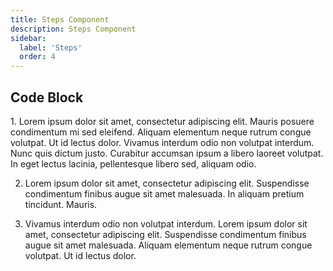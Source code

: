 ```yaml
---
title: Steps Component
description: Steps Component
sidebar:
  label: 'Steps'
  order: 4
---
```



## Code Block
<Steps>
1. Lorem ipsum dolor sit amet, consectetur adipiscing elit. Mauris posuere condimentum mi sed eleifend. Aliquam elementum neque rutrum congue volutpat. Ut id lectus dolor. Vivamus interdum odio non volutpat interdum. Nunc quis dictum justo. Curabitur accumsan ipsum a libero laoreet volutpat. In eget lectus lacinia, pellentesque libero sed, aliquam odio. 

2. Lorem ipsum dolor sit amet, consectetur adipiscing elit. Suspendisse condimentum finibus augue sit amet malesuada. In aliquam pretium tincidunt. Mauris.

3. Vivamus interdum odio non volutpat interdum. Lorem ipsum dolor sit amet, consectetur adipiscing elit. Suspendisse condimentum finibus augue sit amet malesuada. Aliquam elementum neque rutrum congue volutpat. Ut id lectus dolor.
</Steps>
